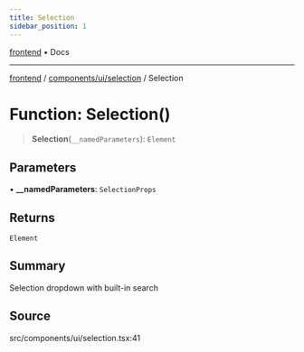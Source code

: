 ```yaml
---
title: Selection
sidebar_position: 1
---
```


[frontend](../../../..) • Docs

***

[frontend](../../../..) / [components/ui/selection](..) / Selection

# Function: Selection()

> **Selection**(`__namedParameters`): `Element`

## Parameters

• **\_\_namedParameters**: `SelectionProps`

## Returns

`Element`

## Summary

Selection dropdown with built-in search

## Source

src/components/ui/selection.tsx:41
